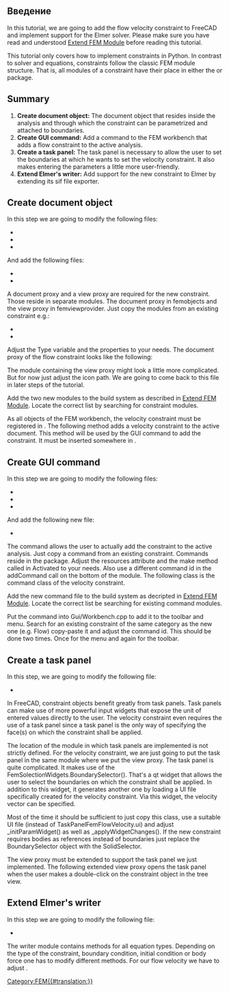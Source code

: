 <languages/>

{{TutorialInfo/ru
|Topic= Руководство по добавлению ограничений в верстак FEM
|Level= 
|Time= 
|Author=[[User:M42kus|M42kus]]
|FCVersion=
|Files=
}}

<span id="Introduction"></span>
== Введение ==

In this tutorial, we are going to add the flow velocity constraint to FreeCAD and implement support for the Elmer solver. Please make sure you have read and understood [[Extend_FEM_Module|Extend FEM Module]] before reading this tutorial.

This tutorial only covers how to implement constraints in Python. In contrast to solver and equations, constraints follow the classic FEM module structure. That is, all modules of a constraint have their place in either the {{Incode|femobjects}} or {{Incode|femviewprovider}} package.

== Summary ==

# '''Create document object:''' The document object that resides inside the analysis and through which the constraint can be parametrized and attached to boundaries.
# '''Create GUI command:''' Add a command to the FEM workbench that adds a flow constraint to the active analysis.
# '''Create a task panel:''' The task panel is necessary to allow the user to set the boundaries at which he wants to set the velocity constraint. It also makes entering the parameters a little more user-friendly.
# '''Extend Elmer's writer:''' Add support for the new constraint to Elmer by extending its sif file exporter.

== Create document object ==

In this step we are going to modify the following files:
* {{FileName|src/Mod/Fem/CMakeLists.txt}}
* {{FileName|src/Mod/Fem/App/CMakeLists.txt}}
* {{FileName|src/Mod/Fem/ObjectsFem.py}}

And add the following files:
* {{FileName|src/Mod/Fem/femobjects/constraint_flowvelocity.py}}
* {{FileName|src/Mod/Fem/femviewprovider/view_constraint_flowvelocity.py}}

A document proxy and a view proxy are required for the new constraint. Those reside in separate modules. The document proxy in femobjects and the view proxy in femviewprovider. Just copy the modules from an existing constraint e.g.:
* {{FileName|femobjects/constraint_selfweight.py}}
* {{FileName|femviewprovider/view_constraint_selfweight.py}}

Adjust the Type variable and the properties to your needs. The document proxy of the flow constraint looks like the following:

{{Code|code=
class Proxy(FemConstraint.Proxy):
    Type = "Fem::ConstraintFlowVelocity"
    def __init__(self, obj):
        super(Proxy, self).__init__(obj)
        obj.addProperty(
            "App::PropertyFloat", "VelocityX",
            "Parameter", "Body heat flux")
        obj.addProperty(
            "App::PropertyBool", "VelocityXEnabled",
            "Parameter", "Body heat flux")
        obj.addProperty(
            "App::PropertyFloat", "VelocityY",
            "Parameter", "Body heat flux")
        obj.addProperty(
            "App::PropertyBool", "VelocityYEnabled",
            "Parameter", "Body heat flux")
        obj.addProperty(
            "App::PropertyFloat", "VelocityZ",
            "Parameter", "Body heat flux")
        obj.addProperty(
            "App::PropertyBool", "VelocityZEnabled",
            "Parameter", "Body heat flux")
        obj.addProperty(
            "App::PropertyBool", "NormalToBoundary",
            "Parameter", "Body heat flux")
}}

The module containing the view proxy might look a little more complicated. But for now just adjust the icon path. We are going to come back to this file in later steps of the tutorial.

{{Code|code=
class ViewProxy(FemConstraint.ViewProxy):
    def getIcon(self):
        return ":/icons/fem-constraint-flow-velocity.svg"
}}

Add the two new modules to the build system as described in [https://www.freecadweb.org/wiki/Extend_FEM_Module Extend FEM Module]. Locate the correct list by searching for constraint modules.

As all objects of the FEM workbench, the velocity constraint must be registered in {{Incode|ObjectsFem.py}}. The following method adds a velocity constraint to the active document. This method will be used by the GUI command to add the constraint. It must be inserted somewhere in {{Incode|ObjectsFem.py}}.

{{Code|code=
def makeConstraintFlowVelocity(name="FlowVelocity"):
    obj = FreeCAD.ActiveDocument.addObject("Fem::ConstraintPython", name)
    import femobjects.constraint_flowvelocity
    femobjects.constraint_flowvelocity.Proxy(obj)
    if FreeCAD.GuiUp:
        import femviewprovider.view_constraint_flowvelocity
        femviewprovider.view_constraint_flowvelocity.ViewProxy(obj.ViewObject)
    return obj
}}

== Create GUI command ==

In this step we are going to modify the following files:
* {{FileName|src/Mod/Fem/CMakeLists.txt}}
* {{FileName|src/Mod/Fem/App/CMakeLists.txt}}
* {{FileName|src/Mod/Fem/Gui/Workbench.cpp}}

And add the following new file:
* {{FileName|src/Mod/Fem/femobjects/constraint_flowvelocity.py}}

The command allows the user to actually add the constraint to the active analysis. Just copy a command from an existing constraint. Commands reside in the {{Incode|femviewprovider}} package. Adjust the resources attribute and the make method called in Activated to your needs. Also use a different command id in the addCommand call on the bottom of the module. The following class is the command class of the velocity constraint.

{{Code|code=
class Command(FemCommands.FemCommands):

    def __init__(self):
        super(Command, self).__init__()
        self.resources = {
            'Pixmap': 'fem-constraint-flow-velocity',
            'MenuText': QtCore.QT_TRANSLATE_NOOP(
                "FEM_ConstraintFlowVelocity",
                "Constraint Velocity"),
            'ToolTip': QtCore.QT_TRANSLATE_NOOP(
                "FEM_ConstraintFlowVelocity",
                "Creates a FEM constraint body heat flux")}
        self.is_active = 'with_analysis'

    def Activated(self):
        App.ActiveDocument.openTransaction(
            "Create FemConstraintFlowVelocity")
        Gui.addModule("ObjectsFem")
        Gui.doCommand(
            "FemGui.getActiveAnalysis().Member += "
            "[ObjectsFem.makeConstraintFlowVelocity()]")

Gui.addCommand('FEM_AddConstraintFlowVelocity', Command())
}}

Add the new command file to the build system as decripted in [https://www.freecadweb.org/wiki/Extend_FEM_Module Extend FEM Module]. Locate the correct list be searching for existing command modules.

Put the command into Gui/Workbench.cpp to add it to the toolbar and menu. Search for an existing constraint of the same category as the new one (e.g. Flow) copy-paste it and adjust the command id. This should be done two times. Once for the menu and again for the toolbar.

== Create a task panel ==

In this step, we are going to modify the following file:
* {{FileName|src/Mod/Fem/femviewprovider/view_constraint_flowvelocity.py}}

In FreeCAD, constraint objects benefit greatly from task panels. Task panels can make use of more powerful input widgets that expose the unit of entered values directly to the user. The velocity constraint even requires the use of a task panel since a task panel is the only way of specifying the face(s) on which the constraint shall be applied.

The location of the module in which task panels are implemented is not strictly defined. For the velocity constraint, we are just going to put the task panel in the same module where we put the view proxy. The task panel is quite complicated. It makes use of the FemSolectionWidgets.BoundarySelector(). That's a qt widget that allows the user to select the boundaries on which the constraint shall be applied. In addition to this widget, it generates another one by loading a UI file specifically created for the velocity constraint. Via this widget, the velocity vector can be specified.

Most of the time it should be sufficient to just copy this class, use a suitable UI file (instead of TaskPanelFemFlowVelocity.ui) and adjust _initParamWidget() as well as _applyWidgetChanges(). If the new constraint requires bodies as references instead of boundaries just replace the BoundarySelector object with the SolidSelector.

{{Code|code=
class _TaskPanel(object):

    def __init__(self, obj):
        self._obj = obj
        self._refWidget = FemSelectionWidgets.BoundarySelector()
        # self._refWidget = FemSelectionWidgets.SolidSelector()
        self._refWidget.setReferences(obj.References)
        self._paramWidget = Gui.PySideUic.loadUi(
            App.getHomePath() + "Mod/Fem/femviewprovider/TaskPanelFemFlowVelocity.ui")
        self._initParamWidget()
        self.form = [self._refWidget, self._paramWidget]
        analysis = FemMisc.findAnalysisOfMember(obj)
        self._mesh = FemMisc.getSingleMember(analysis, "Fem::FemMeshObject")
        self._part = self._mesh.Part if self._mesh is not None else None
        self._partVisible = None
        self._meshVisible = None

    def open(self):
        if self._mesh is not None and self._part is not None:
            self._meshVisible = self._mesh.ViewObject.isVisible()
            self._partVisible = self._part.ViewObject.isVisible()
            self._mesh.ViewObject.hide()
            self._part.ViewObject.show()

    def reject(self):
        self._restoreVisibility()
        return True

    def accept(self):
        if self._obj.References != self._refWidget.references():
            self._obj.References = self._refWidget.references()
        self._applyWidgetChanges()
        self._obj.Document.recompute()
        self._restoreVisibility()
        return True

    def _restoreVisibility(self):
        if self._mesh is not None and self._part is not None:
            if self._meshVisible:
                self._mesh.ViewObject.show()
            else:
                self._mesh.ViewObject.hide()
            if self._partVisible:
                self._part.ViewObject.show()
            else:
                self._part.ViewObject.hide()

    def _initParamWidget(self):
        unit = "m/s"
        self._paramWidget.velocityXTxt.setText(
            str(self._obj.VelocityX) + unit)
        self._paramWidget.velocityYTxt.setText(
            str(self._obj.VelocityY) + unit)
        self._paramWidget.velocityZTxt.setText(
            str(self._obj.VelocityZ) + unit)
        self._paramWidget.velocityXBox.setChecked(
            not self._obj.VelocityXEnabled)
        self._paramWidget.velocityYBox.setChecked(
            not self._obj.VelocityYEnabled)
        self._paramWidget.velocityZBox.setChecked(
            not self._obj.VelocityZEnabled)
        self._paramWidget.normalBox.setChecked(
            self._obj.NormalToBoundary)

    def _applyWidgetChanges(self):
        unit = "m/s"
        self._obj.VelocityXEnabled = \
            not self._paramWidget.velocityXBox.isChecked()
        if self._obj.VelocityXEnabled:
            quantity = Units.Quantity(self._paramWidget.velocityXTxt.text())
            self._obj.VelocityX = float(quantity.getValueAs(unit))
        self._obj.VelocityYEnabled = \
            not self._paramWidget.velocityYBox.isChecked()
        if self._obj.VelocityYEnabled:
            quantity = Units.Quantity(self._paramWidget.velocityYTxt.text())
            self._obj.VelocityY = float(quantity.getValueAs(unit))
        self._obj.VelocityZEnabled = \
            not self._paramWidget.velocityZBox.isChecked()
        if self._obj.VelocityZEnabled:
            quantity = Units.Quantity(self._paramWidget.velocityZTxt.text())
            self._obj.VelocityZ = float(quantity.getValueAs(unit))
        self._obj.NormalToBoundary = self._paramWidget.normalBox.isChecked()
}}

The view proxy must be extended to support the task panel we just implemented. The following extended view proxy opens the task panel when the user makes a double-click on the constraint object in the tree view.

{{Code|code=
class ViewProxy(FemConstraint.ViewProxy):

    def getIcon(self):
        return ":/icons/fem-constraint-flow-velocity.svg"

    def setEdit(self, vobj, mode=0):
        task = _TaskPanel(vobj.Object)
        Gui.Control.showDialog(task)

    def unsetEdit(self, vobj, mode=0):
        Gui.Control.closeDialog()

    def doubleClicked(self, vobj):
        if Gui.Control.activeDialog():
            Gui.Control.closeDialog()
        Gui.ActiveDocument.setEdit(vobj.Object.Name)
        return True
}}

== Extend Elmer's writer ==

In this step we are going to modify the following file:
* {{FileName|src/Mod/Fem/femsolver/elmer/writer.py}}

The writer module contains methods for all equation types. Depending on the type of the constraint, boundary condition, initial condition or body force one has to modify different methods. For our flow velocity we have to adjust {{Incode|_handleFlowBndConditions(...)}}.

{{Code|code=
def _handleFlowBndConditions(self):
    for obj in self._getMember("Fem::ConstraintFlowVelocity"):
        if obj.References:
            for name in obj.References[0][1]:
                if obj.VelocityXEnabled:
                    velocity = getFromUi(obj.VelocityX, "m/s", "L/T")
                    self._boundary(name, "Velocity 1", velocity)
                if obj.VelocityYEnabled:
                    velocity = getFromUi(obj.VelocityY, "m/s", "L/T")
                    self._boundary(name, "Velocity 2", velocity)
                if obj.VelocityZEnabled:
                    velocity = getFromUi(obj.VelocityZ, "m/s", "L/T")
                    self._boundary(name, "Velocity 3", velocity)
                if obj.NormalToBoundary:
                    self._boundary(name, "Normal-Tangential Velocity", True)
            self._handled(obj)
}}


[[Category:FEM{{#translation:}}]]